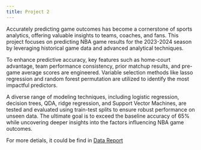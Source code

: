 ```yaml
---
title: Project 2
---
```


Accurately predicting game outcomes has become a cornerstone of sports analytics, offering valuable insights to teams, coaches, and fans. This project focuses on predicting NBA game results for the 2023-2024 season by leveraging historical game data and advanced analytical techniques. 

To enhance predictive accuracy, key features such as home-court advantage, team performance consistency, prior matchup results, and pre-game average scores are engineered. Variable selection methods like lasso regression and random forest permutation are utilized to identify the most impactful predictors. 

A diverse range of modeling techniques, including logistic regression, decision trees, QDA, ridge regression, and Support Vector Machines, are tested and evaluated using train-test splits to ensure robust performance on unseen data. The ultimate goal is to exceed the baseline accuracy of 65% while uncovering deeper insights into the factors influencing NBA game outcomes.

For more detials, it could be find in [Data Report](/projects/Stats101C Final Report .pdf)